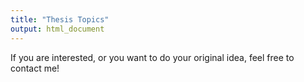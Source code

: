 ```yaml
---
title: "Thesis Topics"
output: html_document
---
```


If you are interested, or you want to do your original idea, feel free to contact me!

<!-- ### Spatial updating in virtual reality with body-based cues (BS/MS) -->
<!-- - requirements: -->
<!--   - design and run experiments -->
<!--   - analyzing data (R/Python) -->

